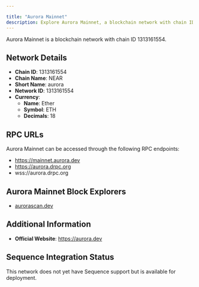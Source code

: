 ```yaml
---

title: "Aurora Mainnet"
description: Explore Aurora Mainnet, a blockchain network with chain ID 1313161554. Learn about its native currency, Ether, and how to interact with the network.
---
```




Aurora Mainnet is a blockchain network with chain ID 1313161554.

## Network Details

- **Chain ID**: 1313161554
- **Chain Name**: NEAR
- **Short Name**: aurora
- **Network ID**: 1313161554
- **Currency**: 
  - **Name**: Ether
  - **Symbol**: ETH
  - **Decimals**: 18

## RPC URLs

Aurora Mainnet can be accessed through the following RPC endpoints:

- https://mainnet.aurora.dev
- https://aurora.drpc.org
- wss://aurora.drpc.org

## Aurora Mainnet Block Explorers

- [aurorascan.dev](https://aurorascan.dev)

## Additional Information

- **Official Website**: https://aurora.dev

## Sequence Integration Status

This network does not yet have Sequence support but is available for deployment.
